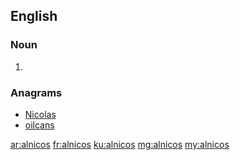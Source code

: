 ==English==

===Noun===
{{head|en|plural}}

# {{plural of|alnico|lang=en|nocat=1}}

===Anagrams===
* [[Nicolas#English|Nicolas]]
* [[oilcans#English|oilcans]]

[[ar:alnicos]]
[[fr:alnicos]]
[[ku:alnicos]]
[[mg:alnicos]]
[[my:alnicos]]